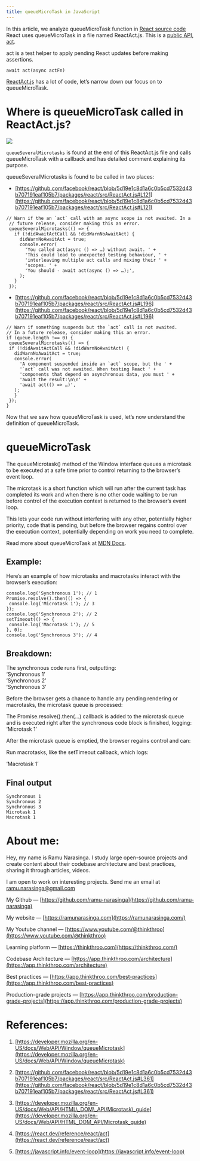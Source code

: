 ```yaml
---
title: queueMicroTask in JavaScript
---
```


In this article, we analyze queueMicroTask function in [React source code](https://github.com/facebook/react/blob/5d19e1c8d1a6c0b5cd7532d43b707191eaf105b7/packages/react/src/ReactAct.js#L361)  
React uses queueMicroTask in a file named ReactAct.js. This is a [public API, act](https://react.dev/reference/react/act).

act is a test helper to apply pending React updates before making assertions.

```plaintext
await act(async actFn)
```

[ReactAct.js](https://github.com/facebook/react/blob/5d19e1c8d1a6c0b5cd7532d43b707191eaf105b7/packages/react/src/ReactAct.js#L361) has a lot of code, let’s narrow down our focus on to queueMicroTask.

# **Where is queueMicroTask called in ReactAct.js?**

![](https://miro.medium.com/v2/resize:fit:875/1*PlQpveiCXPPH8TMk27pXvQ.png)

`queueSeveralMicrotasks` is found at the end of this ReactAct.js file and calls queueMicroTask with a callback and has detailed comment explaining its purpose.

queueSeveralMicrotasks is found to be called in two places:

* [https://github.com/facebook/react/blob/5d19e1c8d1a6c0b5cd7532d43b707191eaf105b7/packages/react/src/ReactAct.js#L121](https://github.com/facebook/react/blob/5d19e1c8d1a6c0b5cd7532d43b707191eaf105b7/packages/react/src/ReactAct.js#L121)
    

```plaintext
// Warn if the an `act` call with an async scope is not awaited. In a
 // future release, consider making this an error.
 queueSeveralMicrotasks(() => {
   if (!didAwaitActCall && !didWarnNoAwaitAct) {
     didWarnNoAwaitAct = true;
     console.error(
       'You called act(async () => …) without await. ' +
       'This could lead to unexpected testing behaviour, ' +
       'interleaving multiple act calls and mixing their ' +
       'scopes. ' +
       'You should - await act(async () => …);',
     );
   }
 });
```

* [https://github.com/facebook/react/blob/5d19e1c8d1a6c0b5cd7532d43b707191eaf105b7/packages/react/src/ReactAct.js#L196](https://github.com/facebook/react/blob/5d19e1c8d1a6c0b5cd7532d43b707191eaf105b7/packages/react/src/ReactAct.js#L196)
    

```plaintext
// Warn if something suspends but the `act` call is not awaited.
// In a future release, consider making this an error.
if (queue.length !== 0) {
 queueSeveralMicrotasks(() => {
 if (!didAwaitActCall && !didWarnNoAwaitAct) {
   didWarnNoAwaitAct = true;
   console.error(
     'A component suspended inside an `act` scope, but the ' +
     '`act` call was not awaited. When testing React ' +
     'components that depend on asynchronous data, you must ' +
     'await the result:\n\n' +
     'await act(() => …)',
   );
   }
 });
}
```

Now that we saw how queueMicroTask is used, let’s now understand the definition of queueMicroTask.

# **queueMicroTask**

The queueMicrotask() method of the Window interface queues a microtask to be executed at a safe time prior to control returning to the browser’s event loop.

The microtask is a short function which will run after the current task has completed its work and when there is no other code waiting to be run before control of the execution context is returned to the browser’s event loop.

This lets your code run without interfering with any other, potentially higher priority, code that is pending, but before the browser regains control over the execution context, potentially depending on work you need to complete.

Read more about queueMicroTask at [MDN Docs](https://developer.mozilla.org/en-US/docs/Web/API/Window/queueMicrotask).

## **Example:**

Here’s an example of how microtasks and macrotasks interact with the browser’s execution:

```plaintext
console.log('Synchronous 1'); // 1
Promise.resolve().then(() => {
 console.log('Microtask 1'); // 3
});
console.log('Synchronous 2'); // 2
setTimeout(() => {
 console.log('Macrotask 1'); // 5
}, 0);
console.log('Synchronous 3'); // 4
```

## **Breakdown:**

The synchronous code runs first, outputting:  
‘Synchronous 1’  
‘Synchronous 2’  
‘Synchronous 3’

Before the browser gets a chance to handle any pending rendering or macrotasks, the microtask queue is processed:

The Promise.resolve().then(…) callback is added to the microtask queue and is executed right after the synchronous code block is finished, logging:  
‘Microtask 1’

After the microtask queue is emptied, the browser regains control and can:

Run macrotasks, like the setTimeout callback, which logs:

‘Macrotask 1’

## **Final output**

```plaintext
Synchronous 1
Synchronous 2
Synchronous 3
Microtask 1
Macrotask 1
```

# **About me:**

Hey, my name is Ramu Narasinga. I study large open-source projects and create content about their codebase architecture and best practices, sharing it through articles, videos.

I am open to work on interesting projects. Send me an email at ramu.narasinga@gmail.com

My Github — [https://github.com/ramu-narasinga](https://github.com/ramu-narasinga)

My website — [https://ramunarasinga.com](https://ramunarasinga.com/)

My Youtube channel — [https://www.youtube.com/@thinkthroo](https://www.youtube.com/@thinkthroo)

Learning platform — [https://thinkthroo.com](https://thinkthroo.com/)

Codebase Architecture — [https://app.thinkthroo.com/architecture](https://app.thinkthroo.com/architecture)

Best practices — [https://app.thinkthroo.com/best-practices](https://app.thinkthroo.com/best-practices)

Production-grade projects — [https://app.thinkthroo.com/production-grade-projects](https://app.thinkthroo.com/production-grade-projects)

# **References:**

1. [https://developer.mozilla.org/en-US/docs/Web/API/Window/queueMicrotask](https://developer.mozilla.org/en-US/docs/Web/API/Window/queueMicrotask)
    
2. [https://github.com/facebook/react/blob/5d19e1c8d1a6c0b5cd7532d43b707191eaf105b7/packages/react/src/ReactAct.js#L361](https://github.com/facebook/react/blob/5d19e1c8d1a6c0b5cd7532d43b707191eaf105b7/packages/react/src/ReactAct.js#L361)
    
3. [https://developer.mozilla.org/en-US/docs/Web/API/HTML\_DOM\_API/Microtask\_guide](https://developer.mozilla.org/en-US/docs/Web/API/HTML_DOM_API/Microtask_guide)
    
4. [https://react.dev/reference/react/act](https://react.dev/reference/react/act)
    
5. [https://javascript.info/event-loop](https://javascript.info/event-loop)
    

[  
](https://medium.com/tag/javascript?source=post_page-----b8796f5562e1--------------------------------)
